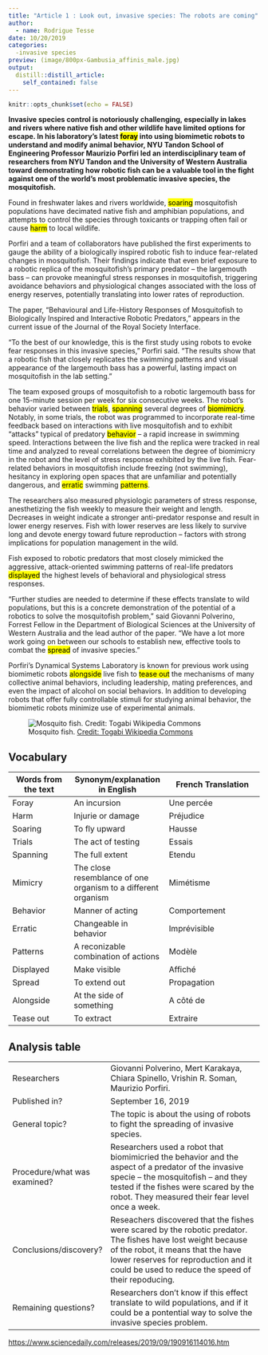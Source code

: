 ```yaml
---
title: "Article 1 : Look out, invasive species: The robots are coming"
author:
  - name: Rodrigue Tesse
date: 10/20/2019
categories:
  -invasive species
preview: (image/800px-Gambusia_affinis_male.jpg)
output:
  distill::distill_article:
    self_contained: false
---
```


```r
knitr::opts_chunk$set(echo = FALSE)
```

**Invasive species control is notoriously challenging, especially in lakes and rivers where native fish and other wildlife have limited options for escape. In his laboratory's latest <Mark>foray</Mark> into using biomimetic robots to understand and modify animal behavior, NYU Tandon School of Engineering Professor Maurizio Porfiri led an interdisciplinary team of researchers from NYU Tandon and the University of Western Australia toward demonstrating how robotic fish can be a valuable tool in the fight against one of the world's most problematic invasive species, the mosquitofish.**

Found in freshwater lakes and rivers worldwide, <Mark>soaring</Mark> mosquitofish populations have decimated native fish and amphibian populations, and attempts to control the species through toxicants or trapping often fail or cause <Mark>harm</Mark> to local wildlife.

Porfiri and a team of collaborators have published the first experiments to gauge the ability of a biologically inspired robotic fish to induce fear-related changes in mosquitofish. Their findings indicate that even brief exposure to a robotic replica of the mosquitofish's primary predator -- the largemouth bass -- can provoke meaningful stress responses in mosquitofish, triggering avoidance behaviors and physiological changes associated with the loss of energy reserves, potentially translating into lower rates of reproduction.

The paper, "Behavioural and Life-History Responses of Mosquitofish to Biologically Inspired and Interactive Robotic Predators," appears in the current issue of the Journal of the Royal Society Interface.

"To the best of our knowledge, this is the first study using robots to evoke fear responses in this invasive species," Porfiri said. "The results show that a robotic fish that closely replicates the swimming patterns and visual appearance of the largemouth bass has a powerful, lasting impact on mosquitofish in the lab setting."

The team exposed groups of mosquitofish to a robotic largemouth bass for one 15-minute session per week for six consecutive weeks. The robot's behavior varied between <Mark>trials</Mark>, <Mark>spanning</Mark> several degrees of <Mark>biomimicry</Mark>. Notably, in some trials, the robot was programmed to incorporate real-time feedback based on interactions with live mosquitofish and to exhibit "attacks" typical of predatory <Mark>behavior</Mark> -- a rapid increase in swimming speed. Interactions between the live fish and the replica were tracked in real time and analyzed to reveal correlations between the degree of biomimicry in the robot and the level of stress response exhibited by the live fish. Fear-related behaviors in mosquitofish include freezing (not swimming), hesitancy in exploring open spaces that are unfamiliar and potentially dangerous, and <Mark>erratic</Mark> swimming <Mark>patterns</Mark>.

The researchers also measured physiologic parameters of stress response, anesthetizing the fish weekly to measure their weight and length. Decreases in weight indicate a stronger anti-predator response and result in lower energy reserves. Fish with lower reserves are less likely to survive long and devote energy toward future reproduction -- factors with strong implications for population management in the wild.

Fish exposed to robotic predators that most closely mimicked the aggressive, attack-oriented swimming patterns of real-life predators <Mark>displayed</Mark> the highest levels of behavioral and physiological stress responses.

"Further studies are needed to determine if these effects translate to wild populations, but this is a concrete demonstration of the potential of a robotics to solve the mosquitofish problem," said Giovanni Polverino, Forrest Fellow in the Department of Biological Sciences at the University of Western Australia and the lead author of the paper. "We have a lot more work going on between our schools to establish new, effective tools to combat the <Mark>spread</Mark> of invasive species."

Porfiri's Dynamical Systems Laboratory is known for previous work using biomimetic robots <Mark>alongside</Mark> live fish to <Mark>tease out</Mark> the mechanisms of many collective animal behaviors, including leadership, mating preferences, and even the impact of alcohol on social behaviors. In addition to developing robots that offer fully controllable stimuli for studying animal behavior, the biomimetic robots minimize use of experimental animals.


![ Mosquito fish. [Credit: Togabi Wikipedia Commons](https://commons.wikimedia.org/wiki/File:Gambusia_affinis_male.jpg) ](image/800px-Gambusia_affinis_male.jpg)

## Vocabulary 

| Words from the text | Synonym/explanation in English | French Translation           |
| ------------------- | ------------------------------ |------------------------------|
| Foray                    | An incursion    | Une percée |
| Harm  | Injurie or damage                   | Préjudice |
| Soaring                   | To fly upward        | Hausse |
| Trials                     |The act of testing         | Essais |
| Spanning                    | The full extent        | Etendu  |
| Mimicry                    | The close resemblance of one organism to a different organism        | Mimétisme |
| Behavior                    | Manner of acting        | Comportement |
| Erratic                    | Changeable in behavior        | Imprévisible |
| Patterns                    | A reconizable combination of actions        | Modèle |
| Displayed                    | Make visible        | Affiché |
| Spread                    | To extend out        | Propagation |
| Alongside                    | At the side of something        | A côté de |
| Tease out                    | To extract        | Extraire |

## Analysis table 

|                              |                                                                     |
| ---------------------------- | ------------------------------------------------------------------- |
| Researchers                  | Giovanni Polverino, Mert Karakaya, Chiara Spinello, Vrishin R. Soman, Maurizio Porfiri.                        |
| Published in?                | September 16, 2019                                                       |
| General topic?               | The topic is about the using of robots to fight the spreading of invasive species.   |
| Procedure/what was examined? | Researchers used a robot that biomimicried the behavior and the aspect of a predator of the invasive specie -- the mosquitofish -- and they tested if the fishes were scared by the robot. They measured their fear level once a week.                                                   |
| Conclusions/discovery?       | Reseachers discovered that the fishes were scared by the robotic predator. The fishes have lost weight because of the robot, it means that the have lower reserves for reproduction and it could be used to reduce the speed of their repoducing.                               |
| Remaining questions?         | Researchers don't know if this effect translate to wild populations, and if it could be a pontential way to solve the invasive species problem.                               |


<https://www.sciencedaily.com/releases/2019/09/190916114016.htm>



